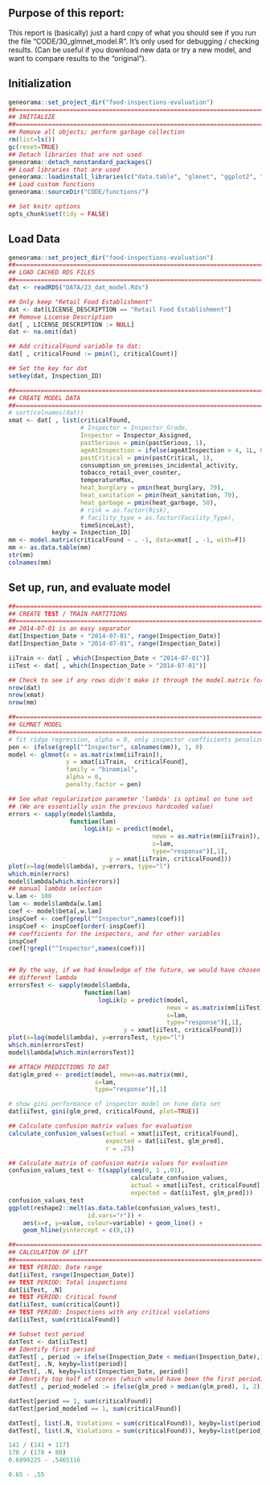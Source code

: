 
## Purpose of this report:

This report is (basically) just a hard copy of what you should see if you run the file "CODE/30\_glmnet\_model.R".  It's only used for debugging / checking results. (Can be useful if you download new data or try a new model, and want to compare results to the "original").

## Initialization

```r
geneorama::set_project_dir("food-inspections-evaluation")
##==============================================================================
## INITIALIZE
##==============================================================================
## Remove all objects; perform garbage collection
rm(list=ls())
gc(reset=TRUE)
## Detach libraries that are not used
geneorama::detach_nonstandard_packages()
## Load libraries that are used
geneorama::loadinstall_libraries(c("data.table", "glmnet", "ggplot2", "knitr"))
## Load custom functions
geneorama::sourceDir("CODE/functions/")

## Set knitr options
opts_chunk$set(tidy = FALSE)
```

## Load Data

```r
geneorama::set_project_dir("food-inspections-evaluation")
##==============================================================================
## LOAD CACHED RDS FILES
##==============================================================================
dat <- readRDS("DATA/23_dat_model.Rds")

## Only keep "Retail Food Establishment"
dat <- dat[LICENSE_DESCRIPTION == "Retail Food Establishment"]
## Remove License Description
dat[ , LICENSE_DESCRIPTION := NULL]
dat <- na.omit(dat)

## Add criticalFound variable to dat:
dat[ , criticalFound := pmin(1, criticalCount)]

## Set the key for dat
setkey(dat, Inspection_ID)

##==============================================================================
## CREATE MODEL DATA
##==============================================================================
# sort(colnames(dat))
xmat <- dat[ , list(criticalFound,
                    # Inspector = Inspector_Grade, 
                    Inspector = Inspector_Assigned,
                    pastSerious = pmin(pastSerious, 1),
                    ageAtInspection = ifelse(ageAtInspection > 4, 1L, 0L),
                    pastCritical = pmin(pastCritical, 1),
                    consumption_on_premises_incidental_activity,
                    tobacco_retail_over_counter,
                    temperatureMax,
                    heat_burglary = pmin(heat_burglary, 70),
                    heat_sanitation = pmin(heat_sanitation, 70),
                    heat_garbage = pmin(heat_garbage, 50),
                    # risk = as.factor(Risk),
                    # facility_type = as.factor(Facility_Type),
                    timeSinceLast),
            keyby = Inspection_ID]
mm <- model.matrix(criticalFound ~ . -1, data=xmat[ , -1, with=F])
mm <- as.data.table(mm)
str(mm)
colnames(mm)
```

## Set up, run, and evaluate model

```r
##==============================================================================
## CREATE TEST / TRAIN PARTITIONS
##==============================================================================
## 2014-07-01 is an easy separator
dat[Inspection_Date < "2014-07-01", range(Inspection_Date)]
dat[Inspection_Date > "2014-07-01", range(Inspection_Date)]

iiTrain <- dat[ , which(Inspection_Date < "2014-07-01")]
iiTest <- dat[ , which(Inspection_Date > "2014-07-01")]

## Check to see if any rows didn't make it through the model.matrix formula
nrow(dat)
nrow(xmat)
nrow(mm)

##==============================================================================
## GLMNET MODEL
##==============================================================================
# fit ridge regression, alpha = 0, only inspector coefficients penalized
pen <- ifelse(grepl("^Inspector", colnames(mm)), 1, 0)
model <- glmnet(x = as.matrix(mm[iiTrain]),
                y = xmat[iiTrain,  criticalFound],
                family = "binomial", 
                alpha = 0,
                penalty.factor = pen)

## See what regularization parameter 'lambda' is optimal on tune set
## (We are essentially usin the previous hardcoded value)
errors <- sapply(model$lambda, 
                 function(lam) 
                     logLik(p = predict(model, 
                                        newx = as.matrix(mm[iiTrain]), 
                                        s=lam, 
                                        type="response")[,1], 
                            y = xmat[iiTrain, criticalFound]))
plot(x=log(model$lambda), y=errors, type="l")
which.min(errors)
model$lambda[which.min(errors)]
## manual lambda selection
w.lam <- 100
lam <- model$lambda[w.lam]
coef <- model$beta[,w.lam]
inspCoef <- coef[grepl("^Inspector",names(coef))]
inspCoef <- inspCoef[order(-inspCoef)]
## coefficients for the inspectors, and for other variables
inspCoef
coef[!grepl("^Inspector",names(coef))]


## By the way, if we had knowledge of the future, we would have chosen a 
## different lambda
errorsTest <- sapply(model$lambda, 
                     function(lam) 
                         logLik(p = predict(model, 
                                            newx = as.matrix(mm[iiTest]), 
                                            s=lam, 
                                            type="response")[,1], 
                                y = xmat[iiTest, criticalFound]))
plot(x=log(model$lambda), y=errorsTest, type="l")
which.min(errorsTest)
model$lambda[which.min(errorsTest)]

## ATTACH PREDICTIONS TO DAT
dat$glm_pred <- predict(model, newx=as.matrix(mm), 
                        s=lam, 
                        type="response")[,1]

# show gini performance of inspector model on tune data set
dat[iiTest, gini(glm_pred, criticalFound, plot=TRUE)]

## Calculate confusion matrix values for evaluation
calculate_confusion_values(actual = xmat[iiTest, criticalFound],
                           expected = dat[iiTest, glm_pred], 
                           r = .25)

## Calculate matrix of confusion matrix values for evaluation
confusion_values_test <- t(sapply(seq(0, 1 ,.01), 
                                  calculate_confusion_values,
                                  actual = xmat[iiTest, criticalFound],
                                  expected = dat[iiTest, glm_pred]))
confusion_values_test
ggplot(reshape2::melt(as.data.table(confusion_values_test), 
                      id.vars="r")) + 
    aes(x=r, y=value, colour=variable) + geom_line() + 
    geom_hline(yintercept = c(0,1))

##==============================================================================
## CALCULATION OF LIFT
##==============================================================================
## TEST PERIOD: Date range
dat[iiTest, range(Inspection_Date)]
## TEST PERIOD: Total inspections
dat[iiTest, .N]
## TEST PERIOD: Critical found
dat[iiTest, sum(criticalCount)]
## TEST PERIOD: Inspections with any critical violations
dat[iiTest, sum(criticalFound)]

## Subset test period
datTest <- dat[iiTest]
## Identify first period
datTest[ , period := ifelse(Inspection_Date < median(Inspection_Date),1,2)]
datTest[, .N, keyby=list(period)]
datTest[, .N, keyby=list(Inspection_Date, period)]
## Identify top half of scores (which would have been the first period)
datTest[ , period_modeled := ifelse(glm_pred > median(glm_pred), 1, 2)]

datTest[period == 1, sum(criticalFound)]
datTest[period_modeled == 1, sum(criticalFound)]

datTest[, list(.N, Violations = sum(criticalFound)), keyby=list(period)]
datTest[, list(.N, Violations = sum(criticalFound)), keyby=list(period_modeled)]

141 / (141 + 117)
178 / (178 + 80)
0.6899225 - .5465116

0.65 - .55
```




